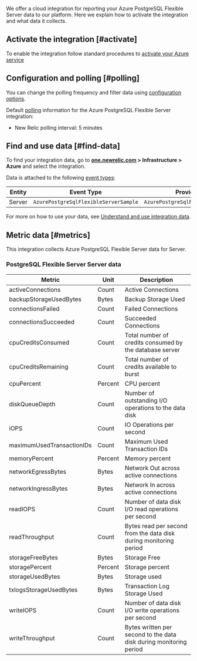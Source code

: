 We offer a cloud integration for reporting your Azure PostgreSQL Flexible Server data to our platform. Here we explain how to activate the integration and what data it collects.

## Activate the integration [#activate]

To enable the integration follow standard procedures to [activate your Azure service](/docs/infrastructure/microsoft-azure-integrations/getting-started/activate-azure-integrations)

## Configuration and polling [#polling]

You can change the polling frequency and filter data using [configuration options](/docs/integrations/new-relic-integrations/getting-started/configure-polling-frequency-data-collection-cloud-integrations).

Default [polling](/docs/infrastructure/microsoft-azure-integrations/getting-started/azure-integration-polling) information for the Azure PostgreSQL Flexible Server integration:

* New Relic polling interval: 5 minutes

## Find and use data [#find-data]

To find your integration data, go to **[one.newrelic.com](https://one.newrelic.com/ "Link opens in a new window.") > Infrastructure > Azure** and select the integration.

Data is attached to the following [event types](/docs/data-apis/understand-data/new-relic-data-types/#event-data):

<table>
    <thead>
        <tr>
            <th>Entity</th>
            <th>Event Type</th>
            <th>Provider</th>
        </tr>
    </thead>
    <tbody>
        <tr>
            <td>Server</td>
            <td><code>AzurePostgreSqlFlexibleServerSample</code></td>
            <td><code>AzurePostgreSqlFlexibleServer</code></td>
        </tr>
    </tbody>
</table>

For more on how to use your data, see [Understand and use integration data](/docs/infrastructure/integrations/find-use-infrastructure-integration-data).

## Metric data [#metrics]

This integration collects Azure PostgreSQL Flexible Server data for Server.

### PostgreSQL Flexible Server Server data

<table>
    <thead>
        <tr>
            <th style=>Metric</th>
            <th style=>Unit</th>
            <th>Description</th>
        </tr>
    </thead>
    <tbody>
        <tr>
            <td>activeConnections</td>
            <td>Count</td>
            <td>Active Connections</td>
        </tr>
        <tr>
            <td>backupStorageUsedBytes</td>
            <td>Bytes</td>
            <td>Backup Storage Used</td>
        </tr>
        <tr>
            <td>connectionsFailed</td>
            <td>Count</td>
            <td>Failed Connections</td>
        </tr>
        <tr>
            <td>connectionsSucceeded</td>
            <td>Count</td>
            <td>Succeeded Connections</td>
        </tr>
        <tr>
            <td>cpuCreditsConsumed</td>
            <td>Count</td>
            <td>Total number of credits consumed by the database server</td>
        </tr>
        <tr>
            <td>cpuCreditsRemaining</td>
            <td>Count</td>
            <td>Total number of credits available to burst</td>
        </tr>
        <tr>
            <td>cpuPercent</td>
            <td>Percent</td>
            <td>CPU percent</td>
        </tr>
        <tr>
            <td>diskQueueDepth</td>
            <td>Count</td>
            <td>Number of outstanding I/O operations to the data disk</td>
        </tr>
        <tr>
            <td>iOPS</td>
            <td>Count</td>
            <td>IO Operations per second</td>
        </tr>
        <tr>
            <td>maximumUsedTransactionIDs</td>
            <td>Count</td>
            <td>Maximum Used Transaction IDs</td>
        </tr>
        <tr>
            <td>memoryPercent</td>
            <td>Percent</td>
            <td>Memory percent</td>
        </tr>
        <tr>
            <td>networkEgressBytes</td>
            <td>Bytes</td>
            <td>Network Out across active connections</td>
        </tr>
        <tr>
            <td>networkIngressBytes</td>
            <td>Bytes</td>
            <td>Network In across active connections</td>
        </tr>
        <tr>
            <td>readIOPS</td>
            <td>Count</td>
            <td>Number of data disk I/O read operations per second</td>
        </tr>
        <tr>
            <td>readThroughput</td>
            <td>Count</td>
            <td>Bytes read per second from the data disk during monitoring period</td>
        </tr>
        <tr>
            <td>storageFreeBytes</td>
            <td>Bytes</td>
            <td>Storage Free</td>
        </tr>
        <tr>
            <td>storagePercent</td>
            <td>Percent</td>
            <td>Storage percent</td>
        </tr>
        <tr>
            <td>storageUsedBytes</td>
            <td>Bytes</td>
            <td>Storage used</td>
        </tr>
        <tr>
            <td>txlogsStorageUsedBytes</td>
            <td>Bytes</td>
            <td>Transaction Log Storage Used</td>
        </tr>
        <tr>
            <td>writeIOPS</td>
            <td>Count</td>
            <td>Number of data disk I/O write operations per second</td>
        </tr>
        <tr>
            <td>writeThroughput</td>
            <td>Count</td>
            <td>Bytes written per second to the data disk during monitoring period</td>
        </tr>
    </tbody>
</table>
